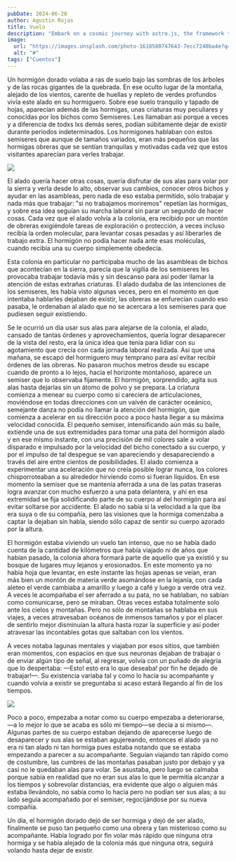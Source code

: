 ```yaml
---
pubDate: 2024-06-20
author: Agustin Rojas
title: Vuelo
description: "Embark on a cosmic journey with astro.js, the framework that makes interstellar development a breeze. Pair it with Tailwind CSS for a design that's out of this world"
image:
  url: "https://images.unsplash.com/photo-1618580747643-7ecc7240ba4e?q=80&w=2787&auto=format&fit=crop&ixlib=rb-4.0.3&ixid=M3wxMjA3fDB8MHxwaG90by1wYWdlfHx8fGVufDB8fHx8fA%3D%3D"
  alt: "#"
tags: ["Cuentos"]
---
```




Un hormigón dorado volaba a ras de suelo bajo las sombras de los árboles y de las rocas gigantes de la quebrada. En ese oculto lugar de la montaña, alejado de los vientos, carente de huellas y repleto de verdes profundos vivía este alado en su hormiguero. Sobre ese suelo tranquilo y tapado de hojas, aparecían además de las hormigas, unas criaturas muy peculiares y conocidas por los bichos como Semiseres. Les llamaban así porque a veces y a diferencia de todxs lxs demás seres, podían súbitamente dejar de existir durante periodos indeterminados. Los hormigones hablaban con estos semiseres que aunque de tamaños variados, eran más pequeños que las hormigas obreras que se sentían tranquilas y motivadas cada vez que estos visitantes aparecían para verles trabajar. 

<img className="w-[90%] mx-auto" src='https://xvifyrqivqsozuhckqte.supabase.co/storage/v1/object/sign/Images/_MG_3709.jpg?token=eyJhbGciOiJIUzI1NiIsInR5cCI6IkpXVCJ9.eyJ1cmwiOiJJbWFnZXMvX01HXzM3MDkuanBnIiwiaWF0IjoxNzE5Njk0NzE4LCJleHAiOjIwMzUwNTQ3MTh9.OmCWGuDjkXBsgDr_YTgOn0xYGhvnfX7rd2Y9-bY-bcc'/>

El alado quería hacer otras cosas, quería disfrutar de sus alas para volar por la sierra y verla desde lo alto, observar sus cambios, conocer otros bichos y ayudar en las asambleas, pero nada de eso estaba permitido, sólo trabajar y nada más que trabajar: "si no trabajamos moriremos" repetían las hormigas, y sobre esa idea seguían su marcha laboral sin parar un segundo de hacer cosas. Cada vez que el alado volvía a la colonia, era recibido por un montón de obreras exigiéndole tareas de exploración o protección, a veces incluso recibía la orden molecular, para levantar cosas pesadas y así liberarles de trabajo extra. El hormigón no podía hacer nada ante esas moléculas, cuando recibía una su cuerpo simplemente obedecía. 


Esta colonia en particular no participaba mucho de las asambleas de bichos que acontecían en la sierra, parecía que la vigilia de los semiseres les provocaba trabajar todavía más y sin descanso para así poder llamar la atención de estas extrañas criaturas. El alado dudaba de las intenciones de los semiseres, les había visto algunas veces, pero en el momento en que intentaba hablarles dejaban de existir, las obreras se enfurecían cuando eso pasaba, le ordenaban al alado que no se acercara a los semiseres para que pudiesen seguir existiendo.

Se le ocurrió un día usar sus alas para alejarse de la colonia, el alado, cansado de tantas órdenes y aprovechamientos, quería lograr desaparecer de la vista del resto, era la única idea que tenía para lidiar con su agotamiento que crecía con cada jornada laboral realizada. Así que una mañana, se escapó del hormiguero muy temprano para así evitar recibir órdenes de las obreras. No pasaron muchos metros desde su escape cuando de pronto a lo lejos, hacia el horizonte montañoso, aparece un semiser que lo observaba fijamente. El hormigón, sorprendido, agita sus alas hasta dejarlas sin un átomo de polvo y se prepara. La criatura comienza a menear su cuerpo como si careciera de articulaciones, moviéndose en todas direcciones con un vaivén de carácter oceánico, semejante danza no podía no llamar la atención del hormigón, que comienza a acelerar en su dirección poco a poco hasta llegar a su máxima velocidad conocida. El pequeño semiser, intensificando aún más su baile, extiende una de sus extremidades para tomar una pata del hormigón alado y en ese mismo instante, con una precisión de mil colores sale a volar disparado e impulsado por la velocidad del bicho conectado a su cuerpo, y por el impulso de tal despegue se van apareciendo y desapareciendo a través del aire entre cientos de posibilidades. El alado comienza a experimentar una aceleración que no creía posible lograr nunca, los colores chisporroteaban a su alrededor hirviendo como si fueran líquidos. En ese momento la semiser que se mantenía aferrada a una de las patas traseras logra avanzar con mucho esfuerzo a una pata delantera, y ahí en esa extremidad se fija solidificando parte de su cuerpo al del hormigón para así evitar soltarse por accidente. El alado no sabía si la velocidad a la que iba era suya o de su compañía, pero las visiones que la hormiga comenzaba a captar la dejaban sin habla, siendo sólo capaz de sentir su cuerpo azorado por la altura.

El hormigón estaba viviendo un vuelo tan intenso, que no se había dado cuenta de la cantidad de kilómetros que había viajado ni de años que habían pasado, la colonia ahora formará parte de aquello que ya existió y su bosque de lugares muy lejanos y erosionados. En este momento ya no había hoja que levantar, en este instante las hojas apenas se veían, eran más bien un montón de materia verde asomándose en la lejanía, con cada aleteo el verde cambiaba a amarillo y luego a café y luego a verde otra vez. A veces le acompañaba el ser aferrado a su pata, no se hablaban, no sabían como comunicarse, pero se miraban. Otras veces estaba totalmente solo ante los cielos y montañas. Pero no sólo de montañas se hablaba en sus viajes, a veces atravesaban océanos de inmensos tamaños y por el placer de sentirlo mejor disminuían la altura hasta rozar la superficie y así poder atravesar las incontables gotas que saltaban con los vientos.

A veces notaba lagunas mentales y viajaban por esos sitios, que también eran momentos, con espacios en que sus neuronas dejaban de trabajar o de enviar algún tipo de señal, al regresar, volvía con un puñado de alegría que lo despertaba: —Esto! esto era lo que deseaba! por fin he dejado de trabajar!—. Su existencia variaba tal y como lo hacía su acompañante y cuando volvía a existir se preguntaba si acaso estará llegando al fin de los tiempos.

<img className="w-[90%] mx-auto" src='https://xvifyrqivqsozuhckqte.supabase.co/storage/v1/object/sign/Images/_MG_3716.jpg?token=eyJhbGciOiJIUzI1NiIsInR5cCI6IkpXVCJ9.eyJ1cmwiOiJJbWFnZXMvX01HXzM3MTYuanBnIiwiaWF0IjoxNzE5Njk0NjYzLCJleHAiOjIwMzUwNTQ2NjN9.l5HyR0ud8JhBKgWZtdPZfq5ekQIbmM-ZIsAsszgGk8Y'/>

Poco a poco, empezaba a notar como su cuerpo empezaba a deteriorarse, —a lo mejor lo que se acaba es sólo mi tiempo—se decía a si mismo—. Algunas partes de su cuerpo estaban dejando de aparecerse luego de desaparecer y sus alas se estaban agujereando, entonces el alado ya no era ni tan alado ni tan hormiga pues estaba notando que se estaba empezando a parecer a su acompañante. Seguían viajando tan rápido como de costumbre, las cumbres de las montañas pasaban justo por debajo y ya casi no le quedaban alas para volar. Se asustaba, pero luego se calmaba porque sabía en realidad que no eran sus alas lo que le permitía alcanzar a los tiempos y sobrevolar distancias, era evidente que algo o alguien más estaba llevándolo, no sabía como lo hacía pero no podían ser sus alas; a su lado seguía acompañado por el semiser, regocijándose por su nueva compañía.

Un día, el hormigón dorado dejó de ser hormiga y dejó de ser alado, finalmente se puso tan pequeño como una obrera y tan misterioso como su acompañante. Había logrado por fin volar más rápido que ninguna otra hormiga y se había alejado de la colonia más que ninguna otra, seguirá volando hasta dejar de existir.

